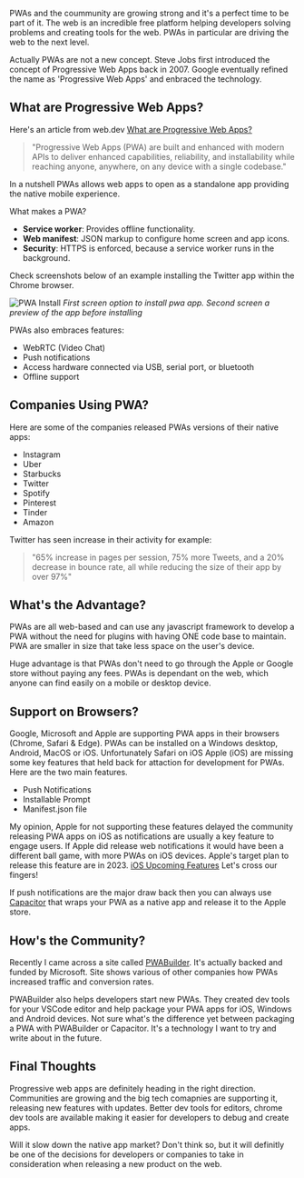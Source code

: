 
PWAs and the coummunity are growing strong and it's a perfect time to be part of it.
The web is an incredible free platform helping developers solving problems 
and creating tools for the web. PWAs in particular are driving the web to the next level.

Actually PWAs are not a new concept. Steve Jobs first introduced the concept of Progressive Web Apps back in 2007. Google eventually refined the name as 'Progressive Web Apps' and enbraced the technology.

## What are Progressive Web Apps?
Here's an article from web.dev [What are Progressive Web Apps?](https://web.dev/what-are-pwas/)

> "Progressive Web Apps (PWA) are built and enhanced with modern APIs to deliver enhanced capabilities, reliability, and installability while reaching anyone, anywhere, on any device with a single codebase."

In a nutshell PWAs allows web apps to open as a standalone app providing the native mobile experience. 

What makes a PWA?

- **Service worker**: Provides offline functionality.
- **Web manifest**: JSON markup to configure home screen and app icons.
- **Security**: HTTPS is enforced, because a service worker runs in the background.

Check screenshots below of an example installing the Twitter app within the Chrome browser.

![PWA Install](/posts/install-pwa.png)
*First screen option to install pwa app. Second screen a preview
of the app before installing*

PWAs also embraces features:

 - WebRTC (Video Chat)
 - Push notifications 
 - Access hardware connected via USB, serial port, or bluetooth
 - Offline support
## Companies Using PWA?

Here are some of the companies released PWAs versions of their native apps:

- Instagram
- Uber
- Starbucks
- Twitter
- Spotify
- Pinterest
- Tinder
- Amazon

Twitter has seen increase in their activity for example:
> "65% increase in pages per session, 75% more Tweets, and a 20% decrease in bounce rate, all while reducing the size of their app by over 97%"

## What's the Advantage?

PWAs are all web-based and can use any javascript framework to develop a PWA without the need for plugins with having ONE code base to maintain. PWA are smaller in size that take less space on the user's device.

Huge advantage is that PWAs don't need to go through the Apple or Google store without paying any fees. PWAs is dependant on the web, which anyone can find easily on a mobile or desktop device.

## Support on Browsers?

Google, Microsoft and Apple are supporting PWA apps in their browsers (Chrome, Safari & Edge). PWAs can be installed on a Windows desktop, Android, MacOS or iOS. Unfortunately Safari on iOS Apple (iOS) are missing some key features that held back for attaction for development for PWAs. Here are the two main features.

- Push Notifications
- Installable Prompt
- Manifest.json file

My opinion, Apple for not supporting these features delayed the community releasing PWA apps on iOS as
notifications are usually a key feature to engage users. If Apple did release web notifications it would have been a different ball game, with more PWAs on iOS devices. Apple's target plan to release this feature are in 2023. [iOS Upcoming Features](https://www.apple.com/ios/ios-16/features/) Let's cross our fingers!

If push notifications are the major draw back then you can always use [Capacitor](https://capacitorjs.com/) that wraps your PWA as a native app and release it to the Apple store.

## How's the Community?

Recently I came across a site called [PWABuilder](https://www.pwabuilder.com/). It's actually backed and funded by Microsoft. Site shows various of other companies how PWAs increased traffic and conversion rates.

PWABuilder also helps developers start new PWAs. They created dev tools for your VSCode editor and help package your PWA apps for iOS, Windows and Android devices. Not sure what's the difference yet between packaging a PWA with PWABuilder or Capacitor. It's a technology I want to try and write about in the future.

## Final Thoughts

Progressive web apps are definitely heading in the right direction. Communities are growing and the big tech comapnies are supporting it, releasing new features with updates. Better dev tools for editors, chrome dev tools are available making it easier for developers to debug and create apps. 

Will it slow down the native app market? Don't think so, but it will definitly be one of the decisions for developers or companies to take in consideration when releasing a new product on the web.



